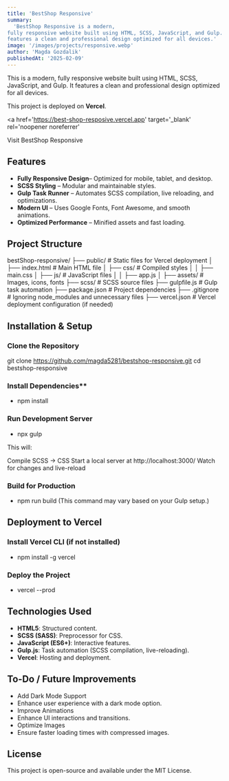 ```yaml
---
title: 'BestShop Responsive'
summary:
  'BestShop Responsive is a modern,
fully responsive website built using HTML, SCSS, JavaScript, and Gulp. It
features a clean and professional design optimized for all devices.'
image: '/images/projects/responsive.webp'
author: 'Magda Gozdalik'
publishedAt: '2025-02-09'
---
```


This is a modern, fully responsive website built using HTML, SCSS, JavaScript,
and Gulp. It features a clean and professional design optimized for all devices.

This project is deployed on **Vercel**.

<a
  href='https://best-shop-resposive.vercel.app'
  target='_blank'
  rel='noopener noreferrer'
>
  Visit BestShop Responsive
</a>

## Features

- **Fully Responsive Design**– Optimized for mobile, tablet, and desktop.
- **SCSS Styling** – Modular and maintainable styles.
- **Gulp Task Runner** – Automates SCSS compilation, live reloading, and
  optimizations.
- **Modern UI** – Uses Google Fonts, Font Awesome, and smooth animations.
- **Optimized Performance** – Minified assets and fast loading.

## Project Structure

bestShop-responsive/ ├── public/ # Static files for Vercel deployment │ ├──
index.html # Main HTML file │ ├── css/ # Compiled styles │ │ ├── main.css │ ├──
js/ # JavaScript files │ │ ├── app.js │ ├── assets/ # Images, icons, fonts ├──
scss/ # SCSS source files ├── gulpfile.js # Gulp task automation ├──
package.json # Project dependencies ├── .gitignore # Ignoring node_modules and
unnecessary files ├── vercel.json # Vercel deployment configuration (if needed)

## Installation & Setup

### Clone the Repository

git clone https://github.com/magda5281/bestshop-responsive.git cd
bestshop-responsive

### Install Dependencies\*\*

- npm install

### Run Development Server

- npx gulp

This will:

Compile SCSS → CSS Start a local server at http://localhost:3000/ Watch for
changes and live-reload

### Build for Production

- npm run build (This command may vary based on your Gulp setup.)

## Deployment to Vercel

### Install Vercel CLI (if not installed)

- npm install -g vercel

### Deploy the Project

- vercel --prod

## Technologies Used

- **HTML5**: Structured content.
- **SCSS (SASS)**: Preprocessor for CSS.
- **JavaScript (ES6+)**: Interactive features.
- **Gulp.js**: Task automation (SCSS compilation, live-reloading).
- **Vercel**: Hosting and deployment.

## To-Do / Future Improvements

- Add Dark Mode Support
- Enhance user experience with a dark mode option.
- Improve Animations
- Enhance UI interactions and transitions.
- Optimize Images
- Ensure faster loading times with compressed images.

## License

This project is open-source and available under the MIT License.
